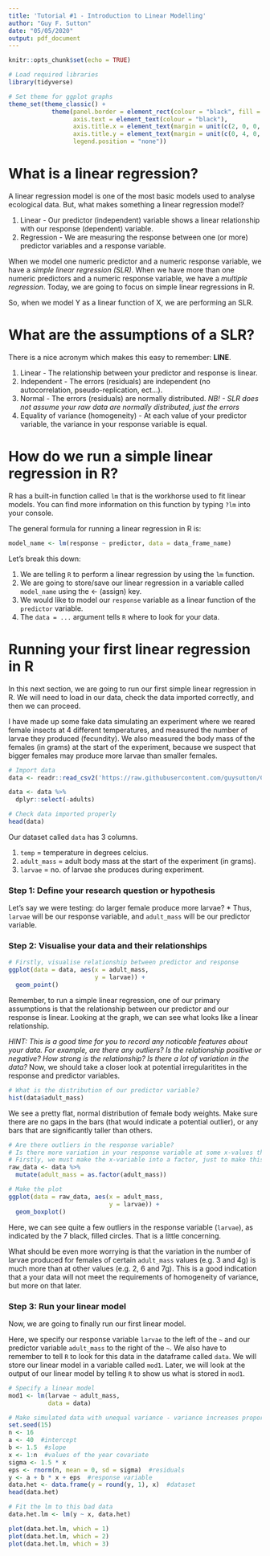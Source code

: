 ```yaml
---
title: 'Tutorial #1 - Introduction to Linear Modelling'
author: "Guy F. Sutton"
date: "05/05/2020"
output: pdf_document
---
```


```r
knitr::opts_chunk$set(echo = TRUE)
```

```r
# Load required libraries
library(tidyverse)

# Set theme for ggplot graphs
theme_set(theme_classic() +
            theme(panel.border = element_rect(colour = "black", fill = NA),
                  axis.text = element_text(colour = "black"),
                  axis.title.x = element_text(margin = unit(c(2, 0, 0, 0), "mm")),
                  axis.title.y = element_text(margin = unit(c(0, 4, 0, 0), "mm")),
                  legend.position = "none"))
```

# What is a linear regression? 

A linear regression model is one of the most basic models used to analyse ecological data. But, what makes something a linear regression model?

1. Linear - Our predictor (independent) variable shows a linear relationship with our response (dependent) variable.
2. Regression - We are measuring the response between one (or more) predictor variables and a response variable. 

When we model one numeric predictor and a numeric response variable, we have a *simple linear regression (SLR)*. When we have more than one numeric predictors and a numeric response variable, we have a *multiple regression*. Today, we are going to focus on simple linear regressions in R. 

So, when we model Y as a linear function of X, we are performing an SLR. 

# What are the assumptions of a SLR? 

There is a nice acronym which makes this easy to remember: **LINE**. 

1. Linear - The relationship between your predictor and response is linear. 
2. Independent - The errors (residuals) are independent (no autocorrelation, pseudo-replication, ect...).
3. Normal - The errors (residuals) are normally distributed. *NB! - SLR does not assume your raw data are normally distributed, just the errors*
4. Equality of variance (homogeneity) - At each value of your predictor variable, the variance in your response variable is equal. 

# How do we run a simple linear regression in R?

R has a built-in function called `lm` that is the workhorse used to fit linear models. You can find more information on this function by typing `?lm` into your console. 

The general formula for running a linear regression in R is:

```r
model_name <- lm(response ~ predictor, data = data_frame_name)
```

Let's break this down:

1. We are telling `R` to perform a linear regression by using the `lm` function. 
2. We are going to store/save our linear regression in a variable called `model_name` using the <- (assign) key. 
3. We would like to model our `response` variable as a linear function of the `predictor` variable. 
4. The `data = ...` argument tells `R` where to look for your data. 

# Running your first linear regression in R 

In this next section, we are going to run our first simple linear regression in R. We will need to load in our data, check the data imported correctly, and then we can proceed.

I have made up some fake data simulating an experiment where we reared female insects at 4 different temperatures, and measured the number of larvae they produced (fecundity). We also measured the body mass of the females (in grams) at the start of the experiment, because we suspect that bigger females may produce more larvae than smaller females. 

```r
# Import data
data <- readr::read_csv2('https://raw.githubusercontent.com/guysutton/CBC_coding_club/master/data_raw/poisson_data.csv')

data <- data %>%
  dplyr::select(-adults)

```

```r
# Check data imported properly
head(data)
```

Our dataset called `data` has 3 columns.

1. `temp` = temperature in degrees celcius. 
2. `adult_mass` = adult body mass at the start of the experiment (in grams).
3. `larvae` = no. of larvae she produces during experiment. 

### Step 1: Define your research question or hypothesis

Let's say we were testing: do larger female produce more larvae? 
* Thus, `larvae` will be our response variable, and `adult_mass` will be our predictor variable. 

### Step 2: Visualise your data and their relationships 

```r
# Firstly, visualise relationship between predictor and response
ggplot(data = data, aes(x = adult_mass,
                        y = larvae)) +
  geom_point()
```

Remember, to run a simple linear regression, one of our primary assumptions is that the relationship between our predictor and our response is linear. Looking at the graph, we can see what looks like a linear relationship. 

*HINT: This is a good time for you to record any noticable features about your data. For example, are there any outliers? Is the relationship positive or negative? How strong is the relationship? Is there a lot of variation in the data?* 
Now, we should take a closer look at potential irregularitites in the response and predictor variables. 

```r
# What is the distribution of our predictor variable? 
hist(data$adult_mass)
```

We see a pretty flat, normal distribution of female body weights. Make sure there are no gaps in the bars (that would indicate a potential outlier), or any bars that are significantly taller than others. 

```r
# Are there outliers in the response variable?
# Is there more variation in your response variable at some x-values than others?
# Firstly, we must make the x-variable into a factor, just to make this graph. 
raw_data <- data %>%
  mutate(adult_mass = as.factor(adult_mass))

# Make the plot
ggplot(data = raw_data, aes(x = adult_mass,
                            y = larvae)) +
  geom_boxplot()
```

Here, we can see quite a few outliers in the response variable (`larvae`), as indicated by the 7 black, filled circles. That is a little concerning.

What should be even more worrying is that the variation in the number of larvae produced for females of certain `adult_mass` values (e.g. 3 and 4g) is much more than at other values (e.g. 2, 6 and 7g). This is a good indication that a your data will not meet the requirements of homogeneity of variance, but more on that later. 

### Step 3: Run your linear model

Now, we are going to finally run our first linear model.

Here, we specify our response variable `larvae` to the left of the `~` and our predictor variable `adult_mass` to the right of the `~`. We also have to remember to tell `R` to look for this data in the dataframe called `data`. We will store our linear model in a variable called `mod1`. Later, we will look at the output of our linear model by telling `R` to show us what is stored in `mod1`. 

```r
# Specify a linear model 
mod1 <- lm(larvae ~ adult_mass,
           data = data)
```









```r
# Make simulated data with unequal variance - variance increases proportionally with our x variable - use as bad example of homogeneity of variances plots
set.seed(15)
n <- 16
a <- 40  #intercept
b <- 1.5  #slope
x <- 1:n  #values of the year covariate
sigma <- 1.5 * x
eps <- rnorm(n, mean = 0, sd = sigma)  #residuals
y <- a + b * x + eps  #response variable
data.het <- data.frame(y = round(y, 1), x)  #dataset
head(data.het)  

# Fit the lm to this bad data
data.het.lm <- lm(y ~ x, data.het)

plot(data.het.lm, which = 1)
plot(data.het.lm, which = 2)
plot(data.het.lm, which = 3)
```







